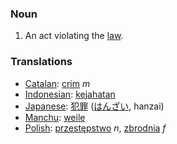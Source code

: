=== Noun ===
# An act violating the [[law]].  

=== Translations ===
*[[Catalan]]: [[crim]] ''m''
*[[Indonesian]]: [[jahat|kejahatan]]
*[[Japanese]]: [[犯罪]] ([[はんざい]], hanzai)
*[[Manchu]]: [[weile]]
*[[Polish]]: [[przestępstwo]] ''n'', [[zbrodnia]] ''f''